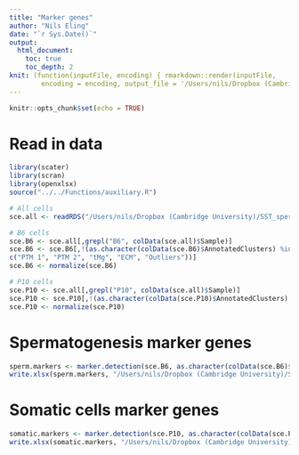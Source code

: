 ```yaml
---
title: "Marker genes"
author: "Nils Eling"
date: "`r Sys.Date()`"
output: 
  html_document:
    toc: true
    toc_depth: 2
knit: (function(inputFile, encoding) { rmarkdown::render(inputFile, 
        encoding = encoding, output_file = '/Users/nils/Dropbox (Cambridge University)/SST_spermatocytes/Analysis/10X/') })
---
```


```r
knitr::opts_chunk$set(echo = TRUE)
```

# Read in data

```r
library(scater)
library(scran)
library(openxlsx)
source("../../Functions/auxiliary.R")

# All cells
sce.all <- readRDS("/Users/nils/Dropbox (Cambridge University)/SST_spermatocytes/Analysis/data/10X_data/SCE_all_clusters.rds")

# B6 cells
sce.B6 <- sce.all[,grepl("B6", colData(sce.all)$Sample)]
sce.B6 <- sce.B6[,!(as.character(colData(sce.B6)$AnnotatedClusters) %in% 
c("PTM 1", "PTM 2", "tMg", "ECM", "Outliers"))]
sce.B6 <- normalize(sce.B6)

# P10 cells
sce.P10 <- sce.all[,grepl("P10", colData(sce.all)$Sample)]
sce.P10 <- sce.P10[,!(as.character(colData(sce.P10)$AnnotatedClusters) %in% "Early Spermatocytes 1")]
sce.P10 <- normalize(sce.P10)
```

# Spermatogenesis marker genes

```r
sperm.markers <- marker.detection(sce.B6, as.character(colData(sce.B6)$AnnotatedClusters))
write.xlsx(sperm.markers, "/Users/nils/Dropbox (Cambridge University)/SST_spermatocytes/Analysis/10X/Results/Marker_genes/Marker_genes_B6.xlsx")
```

# Somatic cells marker genes

```r
somatic.markers <- marker.detection(sce.P10, as.character(colData(sce.P10)$AnnotatedClusters))
write.xlsx(somatic.markers, "/Users/nils/Dropbox (Cambridge University)/SST_spermatocytes/Analysis/10X/Results/Marker_genes/Marker_genes_P10.xlsx")
```
